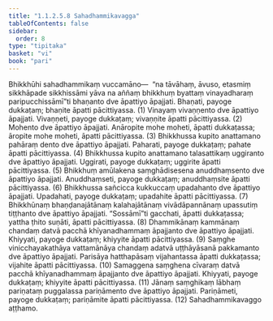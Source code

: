 ```yaml
---
title: "1.1.2.5.8 Sahadhammikavagga"
tableOfContents: false
sidebar:
  order: 8
type: "tipitaka"
basket: "vi"
book: "pari"
---
```



<DynamicBreadcrumb />

<Division number="172" book="pari">

<Paragraph number="462" book="pari">
Bhikkhūhi sahadhammikaṃ vuccamāno—  “na tāvāhaṃ, āvuso, etasmiṃ sikkhāpade sikkhissāmi yāva na aññaṃ bhikkhuṃ byattaṃ vinayadharaṃ paripucchissāmī”ti bhaṇanto dve āpattiyo āpajjati. Bhaṇati, payoge dukkaṭaṃ; bhaṇite āpatti pācittiyassa. (1)
</Paragraph>

<Paragraph number="463" book="pari">
Vinayaṃ vivaṇṇento dve āpattiyo āpajjati. Vivaṇṇeti, payoge dukkaṭaṃ; vivaṇṇite āpatti pācittiyassa. (2)
</Paragraph>

<Paragraph number="464" book="pari">
Mohento dve āpattiyo āpajjati. Anāropite mohe moheti, āpatti dukkaṭassa; āropite mohe moheti, āpatti pācittiyassa. (3)
</Paragraph>

<Paragraph number="465" book="pari">
Bhikkhussa kupito anattamano pahāraṃ dento dve āpattiyo āpajjati. Paharati, payoge dukkaṭaṃ; pahate āpatti pācittiyassa. (4)
</Paragraph>

<Paragraph number="466" book="pari">
Bhikkhussa kupito anattamano talasattikaṃ uggiranto dve āpattiyo āpajjati. Uggirati, payoge dukkaṭaṃ; uggirite āpatti pācittiyassa. (5)
</Paragraph>

<Paragraph number="467" book="pari">
Bhikkhuṃ amūlakena saṃghādisesena anuddhaṃsento dve āpattiyo āpajjati. Anuddhaṃseti, payoge dukkaṭaṃ; anuddhaṃsite āpatti pācittiyassa. (6)
</Paragraph>

<Paragraph number="468" book="pari">
Bhikkhussa sañcicca kukkuccaṃ upadahanto dve āpattiyo āpajjati. Upadahati, payoge dukkaṭaṃ; upadahite āpatti pācittiyassa. (7)
</Paragraph>

<Paragraph number="469" book="pari">
Bhikkhūnaṃ bhaṇḍanajātānaṃ kalahajātānaṃ vivādāpannānaṃ upassutiṃ tiṭṭhanto dve āpattiyo āpajjati. “Sossāmī”ti gacchati, āpatti dukkaṭassa; yattha ṭhito suṇāti, āpatti pācittiyassa. (8)
</Paragraph>

<Paragraph number="470" book="pari">
Dhammikānaṃ kammānaṃ chandaṃ datvā pacchā khīyanadhammaṃ āpajjanto dve āpattiyo āpajjati. Khiyyati, payoge dukkaṭaṃ; khiyyite āpatti pācittiyassa. (9)
</Paragraph>

<Paragraph number="471" book="pari">
Saṃghe vinicchayakathāya vattamānāya chandaṃ adatvā uṭṭhāyāsanā pakkamanto dve āpattiyo āpajjati. Parisāya hatthapāsaṃ vijahantassa āpatti dukkaṭassa; vijahite āpatti pācittiyassa. (10)
</Paragraph>

<Paragraph number="472" book="pari">
Samaggena saṃghena cīvaraṃ datvā pacchā khīyanadhammaṃ āpajjanto dve āpattiyo āpajjati. Khiyyati, payoge dukkaṭaṃ; khiyyite āpatti pācittiyassa. (11)
</Paragraph>

<Paragraph number="473" book="pari">
Jānaṃ saṃghikaṃ lābhaṃ pariṇataṃ puggalassa pariṇāmento dve āpattiyo āpajjati. Pariṇāmeti, payoge dukkaṭaṃ; pariṇāmite āpatti pācittiyassa. (12)

</Paragraph>
</Division>

<Paragraph number="474" type="center" book="pari">
Sahadhammikavaggo aṭṭhamo.
</Paragraph>